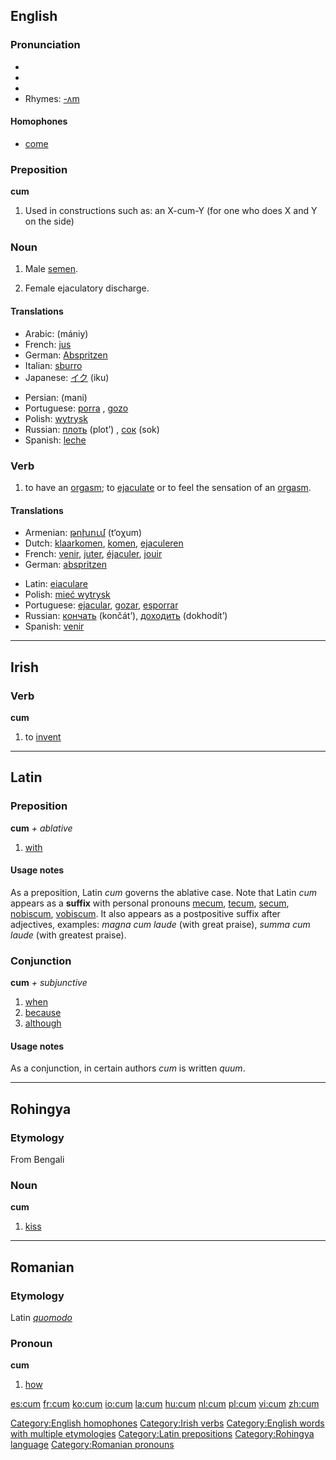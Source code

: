 ==English==

===Pronunciation===
*{{AHD|/kŭm/}}
*{{IPA|/kʌm/}}
*{{SAMPA|/kVm/}}
*Rhymes: [[Rhymes:English:-ʌm|-ʌm]]

====Homophones====
*[[come]]
[[Category:English homophones]]

===Preposition===
'''cum'''

# Used in constructions such as: an X-cum-Y (for one who does X and Y on the side)<!-- is this use a preposition?  Yes. -->

===Noun===
{{en-noun|-}}

# {{slang}} Male [[semen]].
# {{slang}} Female ejaculatory discharge.

====Translations====
{{rfc-trans}}
{{top}}
*Arabic: {{ARchar|[[منى]]}} (mániy)
*French: [[jus]] {{m}}
*German: [[Abspritzen]] {{n}}
*Italian: [[sburro]] {{m}}
*Japanese: [[イク]] (iku)
{{mid}}
*Persian: {{FAchar|[[منی]]}} (mani)
*Portuguese: [[porra]] {{f}}, [[gozo]] {{m}}
*Polish: [[wytrysk]]
*Russian: [[плоть]] (plot’) {{f}}, [[сок]] (sok) {{m}}
*Spanish: [[leche]] {{f}}
{{bottom}}

===Verb===
{{en-verb|cums|cumming|came}}

# {{slang}} to have an [[orgasm]]; to [[ejaculate]] or to feel the sensation of an [[orgasm]].

====Translations====
{{top}}
*Armenian: [[թոխում]] (t‘oχum)
*Dutch: [[klaarkomen]], [[komen]], [[ejaculeren]]
*French: [[venir]], [[juter]], [[éjaculer]], [[jouir]]
*German: [[abspritzen]]
{{mid}}
*Latin: [[eiaculare]]
*Polish: [[mieć wytrysk]]
*Portuguese: [[ejacular]], [[gozar]], [[esporrar]]
*Russian: [[кончать]] (končát’), [[доходить]] (dokhodít’)
*Spanish: [[venir]]
{{bottom}}

----

==Irish==
===Verb===
'''cum'''

# to [[invent]]

[[Category:Irish verbs]]

----

==Latin==

===Preposition===
'''cum''' ''+ ablative''

# [[with]] 

====Usage notes====
As a preposition, Latin ''cum'' governs the ablative case.  Note that Latin ''cum'' appears as a '''suffix''' with personal pronouns [[me]]cum, [[te]]cum, [[se]]cum, [[nobis]]cum, [[vobis]]cum.  It also appears as a postpositive suffix after adjectives, examples: ''magna cum laude'' (with great praise), ''summa cum laude'' (with greatest praise).

===Conjunction===
'''cum''' ''+ subjunctive''

# [[when]]
# [[because]]
# [[although]]

====Usage notes====
As a conjunction, in certain authors ''cum'' is written ''quum''.  

[[Category:English words with multiple etymologies]]
[[Category:Latin prepositions]]

----

==Rohingya==

===Etymology===
From Bengali

===Noun===
'''cum'''

# [[kiss]]

[[Category:Rohingya language]]

----

==Romanian==

===Etymology===
Latin ''[[quomodo]]''

===Pronoun===
'''cum'''

# [[how]]

[[Category:Romanian pronouns]]

[[es:cum]]
[[fr:cum]]
[[ko:cum]]
[[io:cum]]
[[la:cum]]
[[hu:cum]]
[[nl:cum]]
[[pl:cum]]
[[vi:cum]]
[[zh:cum]]